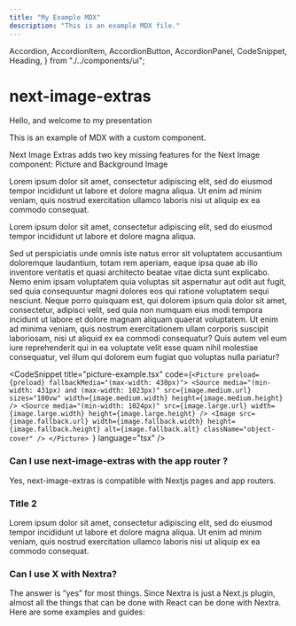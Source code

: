 ```yaml
---
title: "My Example MDX"
description: "This is an example MDX file."
---
```


  Accordion,
  AccordionItem,
  AccordionButton,
  AccordionPanel,
  CodeSnippet,
  Heading,
} from "./../components/ui";

# next-image-extras

<Heading level="h1">Hello, and welcome to my presentation</Heading>

<article className="space-y-7 prose">
This is an example of MDX with a custom component.

Next Image Extras adds two key missing features for the Next Image component: Picture and Background Image

Lorem ipsum dolor sit amet, consectetur adipiscing elit, sed do eiusmod tempor
incididunt ut labore et dolore magna aliqua. Ut enim ad minim veniam, quis
nostrud exercitation ullamco laboris nisi ut aliquip ex ea commodo consequat.

Lorem ipsum dolor sit amet, consectetur adipiscing elit, sed do eiusmod tempor
incididunt ut labore et dolore magna aliqua.

Sed ut perspiciatis unde omnis iste natus error sit voluptatem accusantium
doloremque laudantium, totam rem aperiam, eaque ipsa quae ab illo inventore
veritatis et quasi architecto beatae vitae dicta sunt explicabo. Nemo enim
ipsam voluptatem quia voluptas sit aspernatur aut odit aut fugit, sed quia
consequuntur magni dolores eos qui ratione voluptatem sequi nesciunt. Neque
porro quisquam est, qui dolorem ipsum quia dolor sit amet, consectetur,
adipisci velit, sed quia non numquam eius modi tempora incidunt ut labore et
dolore magnam aliquam quaerat voluptatem. Ut enim ad minima veniam, quis
nostrum exercitationem ullam corporis suscipit laboriosam, nisi ut aliquid ex
ea commodi consequatur? Quis autem vel eum iure reprehenderit qui in ea
voluptate velit esse quam nihil molestiae consequatur, vel illum qui dolorem
eum fugiat quo voluptas nulla pariatur?

</article>

<CodeSnippet
  title="picture-example.tsx"
  code={`<Picture preload={preload} fallbackMedia="(max-width: 430px)">
    <Source
      media="(min-width: 431px) and (max-width: 1023px)"
      src={image.medium.url}
      sizes="100vw"
      width={image.medium.width}
      height={image.medium.height}
    />
    <Source
      media="(min-width: 1024px)"
      src={image.large.url}
      width={image.large.width}
      height={image.large.height}
    />
    <Image
      src={image.fallback.url}
      width={image.fallback.width}
      height={image.fallback.height}
      alt={image.fallback.alt}
      className="object-cover"
    />
  </Picture>
  `}
  language="tsx"
/>

<Accordion>
  <AccordionItem>
    <h3 className="mb-0 text-lg">
      <AccordionButton>
        Can I use next-image-extras with the app router ?
      </AccordionButton>
    </h3>
    <AccordionPanel>
      Yes, next-image-extras is compatible with Nextjs pages and app routers.
    </AccordionPanel>
  </AccordionItem>
  <AccordionItem>
    <h3 className="mb-0 text-lg">
      <AccordionButton>Title 2</AccordionButton>
    </h3>
    <AccordionPanel>
      Lorem ipsum dolor sit amet, consectetur adipiscing elit, sed do eiusmod
      tempor incididunt ut labore et dolore magna aliqua. Ut enim ad minim
      veniam, quis nostrud exercitation ullamco laboris nisi ut aliquip ex ea
      commodo consequat.
    </AccordionPanel>
  </AccordionItem>
  <AccordionItem>
    <h3 className="mb-0 text-lg">
      <AccordionButton>Can I use X with Nextra?</AccordionButton>
    </h3>
    <AccordionPanel>
      The answer is “yes” for most things. Since Nextra is just a Next.js
      plugin, almost all the things that can be done with React can be done with
      Nextra. Here are some examples and guides:
    </AccordionPanel>
  </AccordionItem>
</Accordion>
